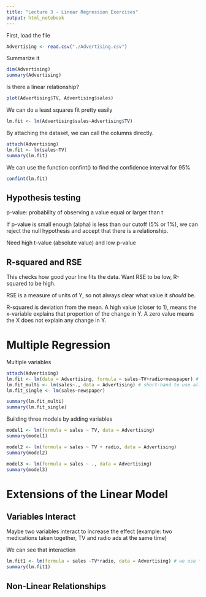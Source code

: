 ```yaml
---
title: "Lecture 3 - Linear Regression Exercises"
output: html_notebook
---
```

First, load the file
```r
Advertising <- read.csv("./Advertising.csv")
```

Summarize it
```r
dim(Advertising)
summary(Advertising)
```

Is there a linear relationship?
```r
plot(Advertising$TV, Advertising$sales)
```

We can do a least squares fit pretty easily
```r
lm.fit <- lm(Advertising$sales~Advertising$TV)
```

By attaching the dataset, we can call the columns directly.
```r
attach(Advertising)
lm.fit <- lm(sales~TV)
summary(lm.fit)
```
We can use the function confint() to find the confidence interval for 95%
```r
confint(lm.fit)
```
## Hypothesis testing

p-value: probability of observing a value equal or larger than t

If p-value is small enough (alpha) is less than our cutoff (5% or 1%), we can reject the null hypothesis and accept that there is a relationship.

Need high t-value (absolute value) and low p-value

## R-squared and RSE

This checks how good your line fits the data.
Want RSE to be low, R-squared to be high.

RSE is a measure of units of Y, so not always clear what value it *should* be.

R-squared is deviation from the mean. A high value (closer to 1), means the x-variable explains that proportion of the change in Y. A zero value means the X does not explain any change in Y.

# Multiple Regression

Multiple variables

```r
attach(Advertising)
lm.fit <- lm(data = Advertising, formula = sales~TV+radio+newspaper) # 3 predictors
lm.fit_multi <- lm(sales~., data = Advertising) # short-hand to use all predictors
lm.fit_single <- lm(sales~newspaper)

summary(lm.fit_multi)
summary(lm.fit_single)
```

Building three models by adding variables
```r
model1 <- lm(formula = sales ~ TV, data = Advertising)
summary(model1)

model2 <- lm(formula = sales ~ TV + radio, data = Advertising)
summary(model2)

model3 <- lm(formula = sales ~ ., data = Advertising)
summary(model3)
```
# Extensions of the Linear Model

## Variables Interact

Maybe two variables interact to increase the effect (example: two medications taken together, TV and radio ads at the same time)

We can see that interaction

```r
lm.fit1 <- lm(formula = sales ~TV*radio, data = Advertising) # we use * between the variables so R considers them independently as well as together
summary(lm.fit1)
```

## Non-Linear Relationships


